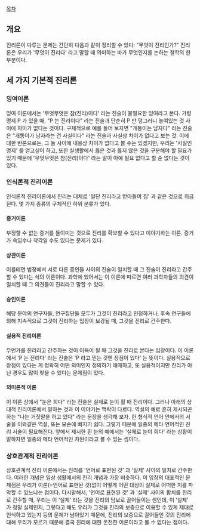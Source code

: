 [[목차]]

== 개요 == 

진리론이 다루는 문제는 간단히 다음과 같이 정리할 수 있다: "무엇이 진리인가?" 진리론은 우리가 '무엇이 진리다' 라고 말할 때 의미하는 바가 무엇인지를 논하는 철학의 한 부분이다. 

== 세 가지 기본적 진리론 ==

=== 잉여이론 ===

잉여 이론에서는 '무엇무엇은 참(진리)이다' 라는 진술이 불필요한 잉여라고 본다. 가령 명제 P 가 있을 때, "P 는 진리이다" 라는 진술과 단순히 P 만 덩그러니 놓여있는 것 사이에 차이가 없다는 것이다. 구체적으로 예를 들어 보자면 "개똥이는 남자다" 라는 진술은 "개똥이가 남자라는 건 사실이다" 라는 진술과 사실상 차이가 없다고 보는 것. 이에 대한 반론으로는, 그 둘 사이에 내용상 차이가 없다고 볼 수는 있겠지만, 우리는 '사실인 명제' 를 얻고싶어 하고, 또한 실생활에서 옳은 것과 옳지 않은 것을 구분해야 할 필요가 있기 때문에 '무엇무엇은 참(진리)이다' 라는 말이 아예 필요 없다고 할 순 없다는 것이 있다.

=== 인식론적 진리이론 ===

인식론적 진리이론에서 진리는 대체로 '일단 진리라고 받아들여 짐' 과 같은 것으로 취급된다. 몇 가지 종류의 구체적인 하위 분류가 있다. 

==== 증거이론 ====

부정할 수 없는 증거를 들이미는 것으로 진리를 확보할 수 있다고 이야기하는 이론. 증거가 속임수나 착각일 수도 있다는 문제가 있다.

==== 상관이론 ====

이를테면 법정에서 서로 다른 증인들 사이의 진술이 일치할 때 그 진술이 진리라고 간주할 수 있다는 식의 이론이다. 과학에 있어서는 이 이론에 따르면 여러 과학자들의 의견이 일치할 때 그 의견들이 진리라고 말할 수 있다.

==== 승인이론 ====

해당 분야의 연구자들, 연구집단들 모두가 그것이 진리라고 인정하거나, 후속 연구들에 의해 지속적으로 그것이 진리하는 입장이 보강될 때, 그것을 진리로 간주한다. 

==== 실용적 진리이론 ====

무언가를 진리라고 간주하는 것이 이득이 될 때 그것을 진리로 본다는 입장이다. 이 이론에서 'P 는 진리다' 라는 진술은 'P 라고 믿는 것엔 장점이 있다' 는 뜻이다. 실용적으로 장점이 있다는 게 정확히 어떤 의미인지 정의하기 애매하고, 또 실용적이지만 진리가 아닌 경우도 많이 찾을 수 있다는 문제점이 있다.

==== 의미론적 이론 ====

이 이론 상에서 "눈은 희다" 라는 진술은 실제로 눈이 흴 때 진리이다. 그러나 아래의 상대적 진리이론에서 말하는 것과 이 이야기는 맥락이 다르다. 역설의 예로 흔히 제시되곤 하는 "나는 거짓말을 하고 있다" 라는 문장을 생각해 보자. 한 형식적 언어 안에서의 서술을 이와같은 역설, 또는 모순에 빠지기 쉽다. 그렇기 때문에 일종의 메타 언어적인 진리 서술이 필요해진다. 앞에서 제시한 흰 눈의 예에서는 '실제로 눈이 희다' 라는 상황이 말하자면 일종의 메타 언어적인 차원이라고 볼 수 있는 셈이다. 


=== 상호관계적 진리이론 ===

상호관계적 진리 이론에서는 진리를 '언어로 표현된 것' 과 '실제' 사이의 일치로 간주한다. 이러한 개념은 일상 생활에서의 진리 개념과 가장 비슷하다. 이 입장의 대표적인 문제점은 우리가 이론(=언어로 표현된 것)없이 어떻게 어떤 대상이 실제로 어떠한 지를 파악할 수 있느냐는 점이다. 다시말해서, '언어로 표현된 것' 과 '실제' 사이의 합치를 진리로 간주할 때, 우리는 이 '실제' 라는 것을 진리의 담보로 끌어들이는 셈인데, 이 '실제' 가 정말 실제인지, 그렇다고 해도 우리가 그것을 진리의 보증으로 이용할 수 있게 제대로 인식하고 있는지 등의 문제가 남아있기 때문에, 진리의 보증으로 끌어들인 것의 진리에 대해 우리가 모르기 때문에 결국 진리에 대한 온전한 이론이라고 볼 수 없다는 점이다. 
